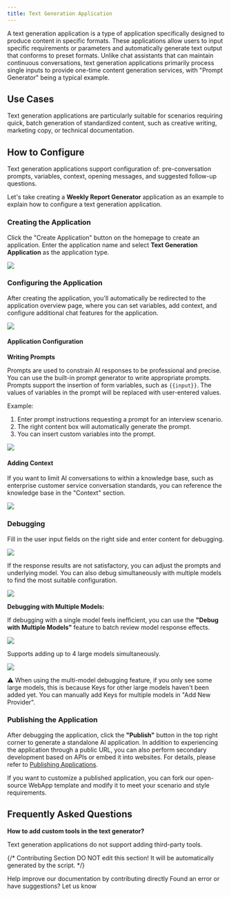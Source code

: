 ```yaml
---
title: Text Generation Application
---
```


A text generation application is a type of application specifically designed to produce content in specific formats. These applications allow users to input specific requirements or parameters and automatically generate text output that conforms to preset formats. Unlike chat assistants that can maintain continuous conversations, text generation applications primarily process single inputs to provide one-time content generation services, with "Prompt Generator" being a typical example.

## Use Cases

Text generation applications are particularly suitable for scenarios requiring quick, batch generation of standardized content, such as creative writing, marketing copy, or technical documentation.

## How to Configure

Text generation applications support configuration of: pre-conversation prompts, variables, context, opening messages, and suggested follow-up questions.

Let's take creating a **Weekly Report Generator** application as an example to explain how to configure a text generation application.

### Creating the Application

Click the "Create Application" button on the homepage to create an application. Enter the application name and select **Text Generation Application** as the application type.

![](https://assets-docs.dify.ai/2024/12/8012e6ed06bfb10b239a4b999b1a0787.png)

### Configuring the Application

After creating the application, you'll automatically be redirected to the application overview page, where you can set variables, add context, and configure additional chat features for the application.

![](https://assets-docs.dify.ai/dify-enterprise-mintlify/en/guides/application-orchestrate/6e45b9cecf2280814de20375ca0a3734.png)

#### Application Configuration

**Writing Prompts**

Prompts are used to constrain AI responses to be professional and precise. You can use the built-in prompt generator to write appropriate prompts. Prompts support the insertion of form variables, such as `{{input}}`. The values of variables in the prompt will be replaced with user-entered values.

Example:
1. Enter prompt instructions requesting a prompt for an interview scenario.
2. The right content box will automatically generate the prompt.
3. You can insert custom variables into the prompt.

![](https://assets-docs.dify.ai/dify-enterprise-mintlify/en/guides/application-orchestrate/c2cf3853cfda01d111df29dffdef8efe.png)

#### Adding Context

If you want to limit AI conversations to within a knowledge base, such as enterprise customer service conversation standards, you can reference the knowledge base in the "Context" section.

![](https://assets-docs.dify.ai/dify-enterprise-mintlify/en/guides/application-orchestrate/dcdcfbe0d7b44792c53d1d026aeebe29.png)

### Debugging

Fill in the user input fields on the right side and enter content for debugging.

![](https://assets-docs.dify.ai/dify-enterprise-mintlify/en/guides/application-orchestrate/1509ff763400980eba81dac1f01d996f.png)

If the response results are not satisfactory, you can adjust the prompts and underlying model. You can also debug simultaneously with multiple models to find the most suitable configuration.

![](https://assets-docs.dify.ai/dify-enterprise-mintlify/en/guides/application-orchestrate/07a8c40ba969e849f083e27dee6992b0.png)

**Debugging with Multiple Models:**

If debugging with a single model feels inefficient, you can use the **"Debug with Multiple Models"** feature to batch review model response effects.

![](https://assets-docs.dify.ai/dify-enterprise-mintlify/en/guides/application-orchestrate/bf067815b692fc617c4f23f02e687dd9.png)

Supports adding up to 4 large models simultaneously.

![](https://assets-docs.dify.ai/dify-enterprise-mintlify/en/guides/application-orchestrate/67818c83a30cae24eb7048fe9dc96538.png)

⚠️ When using the multi-model debugging feature, if you only see some large models, this is because Keys for other large models haven't been added yet. You can manually add Keys for multiple models in "Add New Provider".

### Publishing the Application

After debugging the application, click the **"Publish"** button in the top right corner to generate a standalone AI application. In addition to experiencing the application through a public URL, you can also perform secondary development based on APIs or embed it into websites. For details, please refer to [Publishing Applications](/en/guides/application-publishing/launch-your-webapp-quickly/web-app-settings).

If you want to customize a published application, you can fork our open-source WebApp template and modify it to meet your scenario and style requirements.

## Frequently Asked Questions

**How to add custom tools in the text generator?**

Text generation applications do not support adding third-party tools.

{/*
Contributing Section
DO NOT edit this section!
It will be automatically generated by the script.
*/}

<CardGroup cols="2">
    <Card
        title="Edit this page"
        icon="pen-to-square"
        href="https://github.com/langgenius/dify-docs/edit/main/en/guides/application-orchestrate/text-generator.mdx"
    >
        Help improve our documentation by contributing directly
    </Card>
    <Card
        title="Report an issue"
        icon="github"
        href="https://github.com/langgenius/dify-docs/issues/new?title=Documentation%20Issue%3A%20genera&body=%23%23%20Issue%20Description%0A%3C%21--%20Please%20briefly%20describe%20the%20issue%20you%20found%20--%3E%0A%0A%23%23%20Page%20Link%0Ahttps%3A%2F%2Fgithub.com%2Flanggenius%2Fdify-docs%2Fblob%2Fmain%2Fen/guides/application-orchestrate%2Ftext-generator.mdx%0A%0A%23%23%20Suggested%20Changes%0A%3C%21--%20If%20you%20have%20specific%20suggestions%20for%20changes%2C%20please%20describe%20them%20here%20--%3E%0A%0A%3C%21--%20Thank%20you%20for%20helping%20improve%20our%20documentation%21%20--%3E"
    >
        Found an error or have suggestions? Let us know
    </Card>
</CardGroup>
